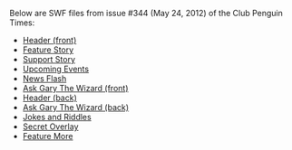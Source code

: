 Below are SWF files from issue #344 (May 24, 2012) of the Club Penguin Times:

*[[Media:News344HeaderFront.swf|Header (front)]]
*[[Media:News344FeatureStory.swf|Feature Story]]
*[[Media:News344SupportStory.swf|Support Story]]
*[[Media:News344UpcomingEvents.swf|Upcoming Events]]
*[[Media:News344NewsFlash.swf|News Flash]]
*[[Media:News344AskAuntArcticFront.swf|Ask Gary The Wizard (front)]]
*[[Media:News344HeaderBack.swf|Header (back)]]
*[[Media:News344AskAuntArcticBack.swf|Ask Gary The Wizard (back)]]
*[[Media:News344JokesAndRiddles.swf|Jokes and Riddles]]
*[[Media:News344SecretOverlay.swf|Secret Overlay]]
*[[Media:News344FeatureMore.swf|Feature More]]
